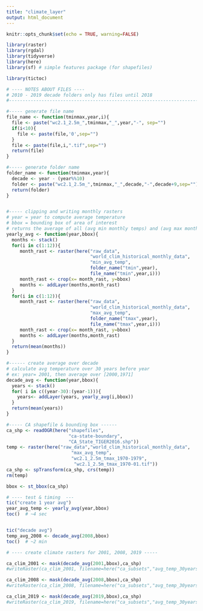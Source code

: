 ```yaml
---
title: "climate_layer"
output: html_document
---
```

```r
knitr::opts_chunk$set(echo = TRUE, warning=FALSE)

library(raster)
library(rgdal)
library(tidyverse)
library(here)
library(sf) # simple features package (for shapefiles)

library(tictoc)
```


```r
# ---- NOTES ABOUT FILES ----
# 2010 - 2019 decade folders only has files until 2018
#------------------------------------------------------------------------------

#----- generate file name
file_name <- function(tminmax,year,i){
  file <- paste("wc2.1_2.5m_",tminmax,"_",year,"-", sep="")
  if(i<10){
    file <- paste(file,'0',sep="")
  }
  file <- paste(file,i,".tif",sep="")
  return(file)
}

#----- generate folder name
folder_name <- function(tminmax,year){
  decade <- year - (year%%10)
  folder <- paste("wc2.1_2.5m_",tminmax,"_",decade,"-",decade+9,sep="")
  return(folder)
}


#----- clipping and writing monthly rasters
# year = year to compute average temperature
# bbox = bounding box of area of interest
# returns the average of all (avg min monthly temps) and (avg max monthly temps) 
yearly_avg <- function(year,bbox){
  months <- stack()
  for(i in c(1:12)){
     month_rast <- raster(here("raw_data",
                               "world_clim_historical_monthly_data",
                               "min_avg_temp",
                               folder_name("tmin",year),
                               file_name("tmin",year,i)))
     month_rast <- crop(x= month_rast, y=bbox)
     months <- addLayer(months,month_rast)
  }
  for(i in c(1:12)){
     month_rast <- raster(here("raw_data",
                               "world_clim_historical_monthly_data",
                               "max_avg_temp",
                               folder_name("tmax",year),
                               file_name("tmax",year,i)))
     month_rast <- crop(x= month_rast, y=bbox)
     months <- addLayer(months,month_rast)
  }
  return(mean(months))
}

#------ create average over decade
# calculate avg temperature over 30 years before year
# ex: year= 2001, then average over [2000,1971]
decade_avg <- function(year,bbox){
  years <- stack()
  for( i in c((year-30):(year-1))){
    years<- addLayer(years, yearly_avg(i,bbox))
  }
  return(mean(years))
}


```



```r
#----- CA shapefile & bounding box ------
ca_shp <- readOGR(here("shapefiles",
                       "ca-state-boundary",
                       "CA_State_TIGER2016.shp"))
temp <- raster(here("raw_data","world_clim_historical_monthly_data",
                        "max_avg_temp",
                        "wc2.1_2.5m_tmax_1970-1979",
                         "wc2.1_2.5m_tmax_1970-01.tif"))
ca_shp <- spTransform(ca_shp, crs(temp))
rm(temp)

bbox <- st_bbox(ca_shp)

```

```r
# ---- test & timing  ---
tic("create 1 year avg")
year_avg_temp <- yearly_avg(year,bbox)
toc()  # ~4 sec


tic("decade avg")
temp_avg_2008 <- decade_avg(2008,bbox)
toc()  # ~2 min

```


```r
# ---- create climate rasters for 2001, 2008, 2019 -----

ca_clim_2001 <- mask(decade_avg(2001,bbox),ca_shp)
#writeRaster(ca_clim_2001, filename=here("ca_subsets","avg_temp_30years","ca_clim_2001.tif"))

ca_clim_2008 <- mask(decade_avg(2008,bbox),ca_shp)
#writeRaster(ca_clim_2008, filename=here("ca_subsets","avg_temp_30years","ca_clim_2008.tif"))

ca_clim_2019 <- mask(decade_avg(2019,bbox),ca_shp)
#writeRaster(ca_clim_2019, filename=here("ca_subsets","avg_temp_30years","ca_clim_2019.tif"))

```
